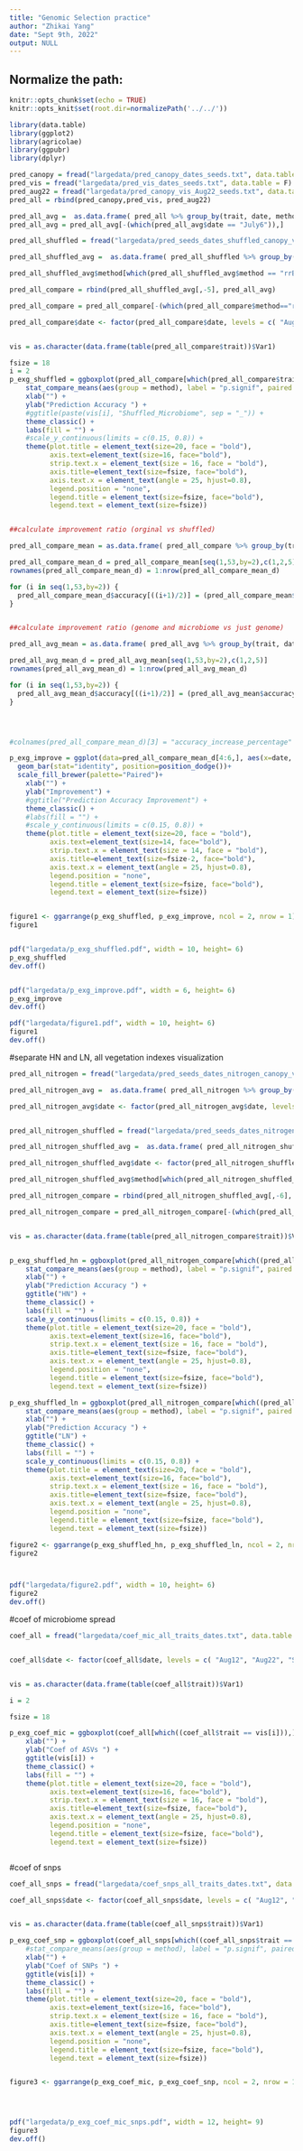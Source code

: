 ```yaml
---
title: "Genomic Selection practice"
author: "Zhikai Yang"
date: "Sept 9th, 2022"
output: NULL
---
```



## Normalize the path:

```r
knitr::opts_chunk$set(echo = TRUE) 
knitr::opts_knit$set(root.dir=normalizePath('../../')) 
```



```r
library(data.table)
library(ggplot2)
library(agricolae)
library(ggpubr)
library(dplyr)

pred_canopy = fread("largedata/pred_canopy_dates_seeds.txt", data.table = F)
pred_vis = fread("largedata/pred_vis_dates_seeds.txt", data.table = F)
pred_aug22 = fread("largedata/pred_canopy_vis_Aug22_seeds.txt", data.table = F)
pred_all = rbind(pred_canopy,pred_vis, pred_aug22) 

pred_all_avg =  as.data.frame( pred_all %>% group_by(trait, date, method, seed) %>% summarise_all(mean))
pred_all_avg = pred_all_avg[-(which(pred_all_avg$date == "July6")),]

pred_all_shuffled = fread("largedata/pred_seeds_dates_shuffled_canopy_vis.txt", data.table = F)

pred_all_shuffled_avg =  as.data.frame( pred_all_shuffled %>% group_by(trait, date, method, seed, shuffled) %>% summarise_all(mean))

pred_all_shuffled_avg$method[which(pred_all_shuffled_avg$method == "rrBLUP_geno_microbiome")] = "rrBLUP_geno_shuffled_microbiome"

pred_all_compare = rbind(pred_all_shuffled_avg[,-5], pred_all_avg)

pred_all_compare = pred_all_compare[-(which(pred_all_compare$method=="rrBLUP")),]

pred_all_compare$date <- factor(pred_all_compare$date, levels = c( "Aug12", "Aug22", "Sept5"), labels =c( "Aug-12", "Aug-22", "Sep-5"))


vis = as.character(data.frame(table(pred_all_compare$trait))$Var1)

fsize = 18
i = 2
p_exg_shuffled = ggboxplot(pred_all_compare[which(pred_all_compare$trait == vis[i]),], x = "date", y = "accuracy", color = "method", palette = "jco",add = "jitter") +
    stat_compare_means(aes(group = method), label = "p.signif", paired = T)+
    xlab("") +
    ylab("Prediction Accuracy ") +
    #ggtitle(paste(vis[i], "Shuffled_Microbiome", sep = "_")) +
    theme_classic() +
    labs(fill = "") +
    #scale_y_continuous(limits = c(0.15, 0.8)) +
    theme(plot.title = element_text(size=20, face = "bold"), 
          axis.text=element_text(size=16, face="bold"),
          strip.text.x = element_text(size = 16, face = "bold"),
          axis.title=element_text(size=fsize, face="bold"),
          axis.text.x = element_text(angle = 25, hjust=0.8),
          legend.position = "none", 
          legend.title = element_text(size=fsize, face="bold"),
          legend.text = element_text(size=fsize))


##calculate improvement ratio (orginal vs shuffled)

pred_all_compare_mean = as.data.frame( pred_all_compare %>% group_by(trait, date, method) %>% summarise_all(mean))

pred_all_compare_mean_d = pred_all_compare_mean[seq(1,53,by=2),c(1,2,5)]
rownames(pred_all_compare_mean_d) = 1:nrow(pred_all_compare_mean_d)

for (i in seq(1,53,by=2)) {
  pred_all_compare_mean_d$accuracy[((i+1)/2)] = (pred_all_compare_mean$accuracy[i]-pred_all_compare_mean$accuracy[i+1])/pred_all_compare_mean$accuracy[i+1]
}


##calculate improvement ratio (genome and microbiome vs just genome)

pred_all_avg_mean = as.data.frame( pred_all_avg %>% group_by(trait, date, method) %>% summarise_all(mean))

pred_all_avg_mean_d = pred_all_avg_mean[seq(1,53,by=2),c(1,2,5)]
rownames(pred_all_avg_mean_d) = 1:nrow(pred_all_avg_mean_d)

for (i in seq(1,53,by=2)) {
  pred_all_avg_mean_d$accuracy[((i+1)/2)] = (pred_all_avg_mean$accuracy[i+1]-pred_all_avg_mean$accuracy[i])/pred_all_avg_mean$accuracy[i]
}




#colnames(pred_all_compare_mean_d)[3] = "accuracy_increase_percentage"

p_exg_improve = ggplot(data=pred_all_compare_mean_d[4:6,], aes(x=date, y=accuracy, fill=date)) +
  geom_bar(stat="identity", position=position_dodge())+
  scale_fill_brewer(palette="Paired")+
    xlab("") +
    ylab("Improvement") +
    #ggtitle("Prediction Accuracy Improvement") +
    theme_classic() +
    #labs(fill = "") +
    #scale_y_continuous(limits = c(0.15, 0.8)) +
    theme(plot.title = element_text(size=20, face = "bold"), 
          axis.text=element_text(size=14, face="bold"),
          strip.text.x = element_text(size = 14, face = "bold"),
          axis.title=element_text(size=fsize-2, face="bold"),
          axis.text.x = element_text(angle = 25, hjust=0.8),
          legend.position = "none", 
          legend.title = element_text(size=fsize, face="bold"),
          legend.text = element_text(size=fsize))


figure1 <- ggarrange(p_exg_shuffled, p_exg_improve, ncol = 2, nrow = 1)
figure1


pdf("largedata/p_exg_shuffled.pdf", width = 10, height= 6)
p_exg_shuffled
dev.off()


pdf("largedata/p_exg_improve.pdf", width = 6, height= 6)
p_exg_improve
dev.off()

pdf("largedata/figure1.pdf", width = 10, height= 6)
figure1
dev.off()


```

#separate HN and LN, all vegetation indexes visualization 
```r
pred_all_nitrogen = fread("largedata/pred_seeds_dates_nitrogen_canopy_vis.txt", data.table = F)

pred_all_nitrogen_avg =  as.data.frame( pred_all_nitrogen %>% group_by(trait, date, method, seed, nitrogen) %>% summarise_all(mean))

pred_all_nitrogen_avg$date <- factor(pred_all_nitrogen_avg$date, levels = c( "Aug12", "Aug22", "Sept5"), labels =c( "Aug-12", "Aug-22", "Sep-5"))


pred_all_nitrogen_shuffled = fread("largedata/pred_seeds_dates_nitrogen_canopy_vis_shuffled.txt", data.table = F)

pred_all_nitrogen_shuffled_avg =  as.data.frame( pred_all_nitrogen_shuffled %>% group_by(trait, date, method, seed, nitrogen, shuffled) %>% summarise_all(mean))

pred_all_nitrogen_shuffled_avg$date <- factor(pred_all_nitrogen_shuffled_avg$date, levels = c( "Aug12", "Aug22", "Sept5"), labels =c( "Aug-12", "Aug-22", "Sep-5"))

pred_all_nitrogen_shuffled_avg$method[which(pred_all_nitrogen_shuffled_avg$method == "rrBLUP_geno_microbiome")] = "rrBLUP_geno_shuffled_microbiome"

pred_all_nitrogen_compare = rbind(pred_all_nitrogen_shuffled_avg[,-6], pred_all_nitrogen_avg)

pred_all_nitrogen_compare = pred_all_nitrogen_compare[-(which(pred_all_nitrogen_compare$method=="rrBLUP")),]


vis = as.character(data.frame(table(pred_all_nitrogen_compare$trait))$Var1)


p_exg_shuffled_hn = ggboxplot(pred_all_nitrogen_compare[which((pred_all_nitrogen_compare$trait == vis[i]) & (pred_all_nitrogen_shuffled_avg$nitrogen == "HN")),], x = "date", y = "accuracy", color = "method", palette = "jco",add = "jitter") +
    stat_compare_means(aes(group = method), label = "p.signif", paired = T)+
    xlab("") +
    ylab("Prediction Accuracy ") +
    ggtitle("HN") +
    theme_classic() +
    labs(fill = "") +
    scale_y_continuous(limits = c(0.15, 0.8)) +
    theme(plot.title = element_text(size=20, face = "bold"), 
          axis.text=element_text(size=16, face="bold"),
          strip.text.x = element_text(size = 16, face = "bold"),
          axis.title=element_text(size=fsize, face="bold"),
          axis.text.x = element_text(angle = 25, hjust=0.8),
          legend.position = "none", 
          legend.title = element_text(size=fsize, face="bold"),
          legend.text = element_text(size=fsize))

p_exg_shuffled_ln = ggboxplot(pred_all_nitrogen_compare[which((pred_all_nitrogen_compare$trait == vis[i]) & (pred_all_nitrogen_shuffled_avg$nitrogen == "LN")),], x = "date", y = "accuracy", color = "method", palette = "jco",add = "jitter") +
    stat_compare_means(aes(group = method), label = "p.signif", paired = T)+
    xlab("") +
    ylab("Prediction Accuracy ") +
    ggtitle("LN") +
    theme_classic() +
    labs(fill = "") +
    scale_y_continuous(limits = c(0.15, 0.8)) +
    theme(plot.title = element_text(size=20, face = "bold"), 
          axis.text=element_text(size=16, face="bold"),
          strip.text.x = element_text(size = 16, face = "bold"),
          axis.title=element_text(size=fsize, face="bold"),
          axis.text.x = element_text(angle = 25, hjust=0.8),
          legend.position = "none", 
          legend.title = element_text(size=fsize, face="bold"),
          legend.text = element_text(size=fsize))

figure2 <- ggarrange(p_exg_shuffled_hn, p_exg_shuffled_ln, ncol = 2, nrow = 1)
figure2



pdf("largedata/figure2.pdf", width = 10, height= 6)
figure2
dev.off()

```


#coef of microbiome spread
```r

coef_all = fread("largedata/coef_mic_all_traits_dates.txt", data.table = F)


coef_all$date <- factor(coef_all$date, levels = c( "Aug12", "Aug22", "Sept5"), labels =c( "Aug-12", "Aug-22", "Sep-5"))


vis = as.character(data.frame(table(coef_all$trait))$Var1)

i = 2

fsize = 18

p_exg_coef_mic = ggboxplot(coef_all[which((coef_all$trait == vis[i])),], x = "date", y = "coef", color = "date", palette = "jco",add = "jitter") +
    xlab("") +
    ylab("Coef of ASVs ") +
    ggtitle(vis[i]) +
    theme_classic() +
    labs(fill = "") +
    theme(plot.title = element_text(size=20, face = "bold"), 
          axis.text=element_text(size=16, face="bold"),
          strip.text.x = element_text(size = 16, face = "bold"),
          axis.title=element_text(size=fsize, face="bold"),
          axis.text.x = element_text(angle = 25, hjust=0.8),
          legend.position = "none", 
          legend.title = element_text(size=fsize, face="bold"),
          legend.text = element_text(size=fsize))



```

#coef of snps
```r

coef_all_snps = fread("largedata/coef_snps_all_traits_dates.txt", data.table = F)

coef_all_snps$date <- factor(coef_all_snps$date, levels = c( "Aug12", "Aug22", "Sept5"), labels =c( "Aug-12", "Aug-22", "Sep-5"))


vis = as.character(data.frame(table(coef_all_snps$trait))$Var1)

p_exg_coef_snp = ggboxplot(coef_all_snps[which((coef_all_snps$trait == vis[i])),], x = "date", y = "coef", color = "date", palette = "jco",add = "jitter") +
    #stat_compare_means(aes(group = method), label = "p.signif", paired = T)+
    xlab("") +
    ylab("Coef of SNPs ") +
    ggtitle(vis[i]) +
    theme_classic() +
    labs(fill = "") +
    theme(plot.title = element_text(size=20, face = "bold"), 
          axis.text=element_text(size=16, face="bold"),
          strip.text.x = element_text(size = 16, face = "bold"),
          axis.title=element_text(size=fsize, face="bold"),
          axis.text.x = element_text(angle = 25, hjust=0.8),
          legend.position = "none", 
          legend.title = element_text(size=fsize, face="bold"),
          legend.text = element_text(size=fsize))


figure3 <- ggarrange(p_exg_coef_mic, p_exg_coef_snp, ncol = 2, nrow = 1)




pdf("largedata/p_exg_coef_mic_snps.pdf", width = 12, height= 9)
figure3
dev.off()


```

